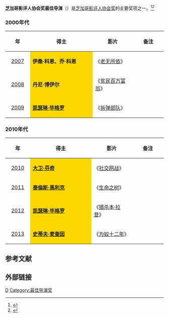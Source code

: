 '''芝加哥影评人协会奖最佳导演'''（{{lang-en|'''Chicago Film Critics Association Award for Best Director'''}}）是[[芝加哥影评人协会|芝加哥影评人协会奖]]的主要奖项之一。<ref>{{cite web |url=http://yule.sohu.com/20131218/n391983985.shtml |title=芝加哥等影评人协会扎堆颁奖 《为奴》所向披靡 |accessdate=2013 |publisher=搜狐网 |work= |language=zh-hans |archive-date=2014-03-23 |archive-url=https://web.archive.org/web/20140323044747/http://yule.sohu.com/20131218/n391983985.shtml |dead-url=no }}</ref><ref>{{cite web |url=http://ent.163.com/12/1219/11/8J3778M600034QN3.html |title=芝加哥影评人协会奖揭晓 《猎杀本拉登》横扫 |accessdate=2012 |publisher=网易 |work= |language=zh-hans |archive-date=2020-09-22 |archive-url=https://web.archive.org/web/20200922024640/http://ent.163.com/12/1219/11/8J3778M600034QN3.html |dead-url=no }}</ref>

=== 2000年代 ===
{| class="wikitable" width="95%" cellpadding="5"
|-
!width="100"|年
!width="450"|得主
!width="250"|影片
!width="200"|备注
|-
|style="text-align:center;"| [[第20届芝加哥影评人协会奖|2007]] || style="background:#FFD700;" | '''伊桑·科恩、乔·科恩''' || 《[[老无所依|老无所依]]》 ||  
|-
|style="text-align:center;"| [[第21届芝加哥影评人协会奖|2008]] ||  style="background:#FFD700;" | '''丹尼·博伊尔''' || 《[[贫民百万富翁|贫民百万富翁]]》 || 
|-
|style="text-align:center;"| [[第22届芝加哥影评人协会奖|2009]] ||  style="background:#FFD700;" |'''[[凯瑟琳·毕格罗|凯瑟琳·毕格罗]]''' ||《[[拆弹部队|拆弹部队]]》  ||  
|}

=== 2010年代 ===
{| class="wikitable" width="95%" cellpadding="5"
|-
!width="100"|年
!width="450"|得主
!width="250"|影片
!width="200"|备注
|-
|style="text-align:center;"| [[第23届芝加哥影评人协会奖|2010]] ||  style="background:#FFD700;" | '''[[大卫·芬奇|大卫·芬奇]]''' || 《[[社交网战|社交网战]]》 ||  
|-
|style="text-align:center;"| [[第24届芝加哥影评人协会奖|2011]] ||  style="background:#FFD700;" | '''[[泰倫斯·馬利克|泰倫斯·馬利克]]''' ||《[[生命之树_(电影)|生命之树]]》  ||  
|-
|style="text-align:center;"| [[第25届芝加哥影评人协会奖|2012]] ||  style="background:#FFD700;" | '''[[凯瑟琳·毕格罗|凯瑟琳·毕格罗]]'''|| 《[[猎杀本·拉登|猎杀本·拉登]]》 || 
|-
|style="text-align:center;"| [[第26届芝加哥影评人协会奖|2013]] || style="background:#FFD700;" | '''[[史蒂夫·麦奎因|史蒂夫·麦奎因]]'''|| 《[[为奴十二年|为奴十二年]]》  ||  
|}

==参考文献==
{{reflist}}

== 外部链接 ==
{{芝加哥影评人协会奖}}

[[Category:芝加哥影评人协会奖|D]]
[[Category:最佳导演奖|Category:最佳导演奖]]
